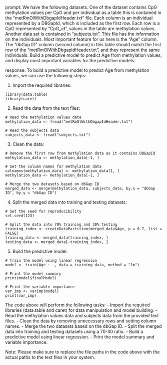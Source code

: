 prompt:
We have the following datasets. One of the dataset contains CpG methylation values per CpG and per individual as a table this is contained in the “metRmOlWithDbgapIdHeader.txt” file. Each column is an individual represented by a DBGapId, which is included as the first row. Each row is a CpG represented by "CpG_id", values in the table are methylation values. Another data set is contained in “subjects.txt”. This file has the information on the individuals. Most important feature for us here is the "Age" column. The "dbGap ID" column (second column) in this table should match the first row of the "metRmOlWithDbgapIdHeader.txt", and they represent the same individuals. Build a predictive model to predict Age from methylation values, and display most important variables for the predictive models. 

response:
To build a predictive model to predict Age from methylation values, we can use the following steps:

1. Import the required libraries:
```
library(data.table)
library(caret)
```

2. Read the data from the text files:
```
# Read the methylation values data
methylation_data <- fread("metRmOlWithDbgapIdHeader.txt")

# Read the subjects data
subjects_data <- fread("subjects.txt")
```

3. Clean the data:
```
# Remove the first row from methylation data as it contains DBGapId
methylation_data <- methylation_data[-1, ]

# Set the column names for methylation data
colnames(methylation_data) <- methylation_data[1, ]
methylation_data <- methylation_data[-1, ]

# Merge the two datasets based on dbGap ID
merged_data <- merge(methylation_data, subjects_data, by.x = "dbGap ID", by.y = "dbGap ID")
```

4. Split the merged data into training and testing datasets:
```
# Set the seed for reproducibility
set.seed(123)

# Split the data into 70% training and 30% testing
training_index <- createDataPartition(merged_data$Age, p = 0.7, list = FALSE)
training_data <- merged_data[training_index, ]
testing_data <- merged_data[-training_index, ]
```

5. Build the predictive model:
```
# Train the model using linear regression
model <- train(Age ~ ., data = training_data, method = "lm")

# Print the model summary
print(model$finalModel)

# Print the variable importance
var_imp <- varImp(model)
print(var_imp)
```

The code above will perform the following tasks:
- Import the required libraries (data.table and caret) for data manipulation and model building.
- Read the methylation values data and subjects data from the provided text files.
- Clean the data by removing unnecessary rows and setting column names.
- Merge the two datasets based on the dbGap ID.
- Split the merged data into training and testing datasets using a 70-30 ratio.
- Build a predictive model using linear regression.
- Print the model summary and variable importance.

Note: Please make sure to replace the file paths in the code above with the actual paths to the text files in your system.
